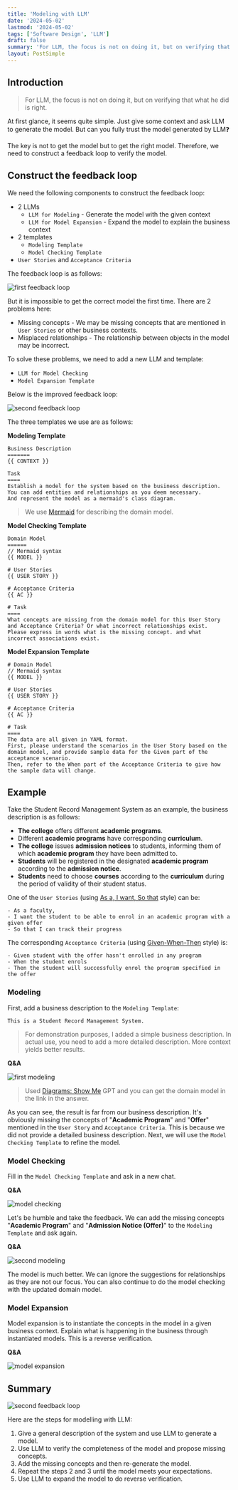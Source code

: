 ```yaml
---
title: 'Modeling with LLM'
date: '2024-05-02'
lastmod: '2024-05-02'
tags: ['Software Design', 'LLM']
draft: false
summary: 'For LLM, the focus is not on doing it, but on verifying that what he did is right.'
layout: PostSimple
---
```


## Introduction

> For LLM, the focus is not on doing it, but on verifying that what he did is right.

<TOCInline toc={props.toc} exclude="Introduction" />

At first glance, it seems quite simple. Just give some context and ask LLM to generate the model. But can you fully trust the model generated by LLM❓

The key is not to get the model but to get the right model. Therefore, we need to construct a feedback loop to verify the model.

## Construct the feedback loop

We need the following components to construct the feedback loop:

- 2 LLMs
  - `LLM for Modeling` - Generate the model with the given context
  - `LLM for Model Expansion` - Expand the model to explain the business context
- 2 templates
  - `Modeling Template`
  - `Model Checking Template`
- `User Stories` and `Acceptance Criteria`

The feedback loop is as follows:

![first feedback loop](/static/images/modeling-with-llm/first-feedback-loop.png)

But it is impossible to get the correct model the first time. There are 2 problems here:

- Missing concepts - We may be missing concepts that are mentioned in `User Stories` or other business contexts.
- Misplaced relationships - The relationship between objects in the model may be incorrect.

To solve these problems, we need to add a new LLM and template:

- `LLM for Model Checking`
- `Model Expansion Template`

Below is the improved feedback loop:

![second feedback loop](/static/images/modeling-with-llm/second-feedback-loop.png)

The three templates we use are as follows:

**Modeling Template**

```plain
Business Description
=======
{{ CONTEXT }}

Task
====
Establish a model for the system based on the business description.
You can add entities and relationships as you deem necessary.
And represent the model as a mermaid's class diagram.
```

> We use [Mermaid](https://mermaid.js.org/) for describing the domain model.

**Model Checking Template**

```plain
Domain Model
======
// Mermaid syntax
{{ MODEL }}

# User Stories
{{ USER STORY }}

# Acceptance Criteria
{{ AC }}

# Task
====
What concepts are missing from the domain model for this User Story and Acceptance Criteria? Or what incorrect relationships exist.
Please express in words what is the missing concept. and what incorrect associations exist.
```

**Model Expansion Template**

```plain
# Domain Model
// Mermaid syntax
{{ MODEL }}

# User Stories
{{ USER STORY }}

# Acceptance Criteria
{{ AC }}

# Task
====
The data are all given in YAML format.
First, please understand the scenarios in the User Story based on the domain model, and provide sample data for the Given part of the acceptance scenario.
Then, refer to the When part of the Acceptance Criteria to give how the sample data will change.
```

## Example

Take the Student Record Management System as an example, the business description is as follows:

- **The college** offers different **academic programs**.
- Different **academic programs** have corresponding **curriculum**.
- **The college** issues **admission notices** to students, informing them of which **academic program** they have been admitted to.
- **Students** will be registered in the designated **academic program** according to the **admission notice**.
- **Students** need to choose **courses** according to the **curriculum** during the period of validity of their student status.

One of the `User Stories` (using [As a, I want, So that](https://www.agilealliance.org/glossary/user-story-template/) style) can be:

```plain
- As a faculty,
- I want the student to be able to enrol in an academic program with a given offer
- So that I can track their progress
```

The corresponding `Acceptance Criteria` (using [Given-When-Then](https://martinfowler.com/bliki/GivenWhenThen.html) style) is:

```plain
- Given student with the offer hasn't enrolled in any program
- When the student enrols
- Then the student will successfully enrol the program specified in the offer
```

### Modeling

First, add a business description to the `Modeling Template`:

```
This is a Student Record Management System.
```

> For demonstration purposes, I added a simple business description. In actual use, you need to add a more detailed description. More context yields better results.

**Q&A**

![first modeling](/static/images/modeling-with-llm/first-modeling.png)

> Used [Diagrams: Show Me](https://chat.openai.com/g/g-5QhhdsfDj-diagrams-show-me) GPT and you can get the domain model in the link in the answer.

As you can see, the result is far from our business description. It's obviously missing the concepts of "**Academic Program**" and "**Offer**" mentioned in the `User Story` and `Acceptance Criteria`. This is because we did not provide a detailed business description. Next, we will use the `Model Checking Template` to refine the model.

### Model Checking

Fill in the `Model Checking Template` and ask in a new chat.

**Q&A**

![model checking](/static/images/modeling-with-llm/model-checking.png)

Let's be humble and take the feedback. We can add the missing concepts "**Academic Program**" and "**Admission Notice (Offer)**" to the `Modeling Template` and ask again.

**Q&A**

![second modeling](/static/images/modeling-with-llm/second-modeling.png)

The model is much better. We can ignore the suggestions for relationships as they are not our focus. You can also continue to do the model checking with the updated domain model.

### Model Expansion

Model expansion is to instantiate the concepts in the model in a given business context. Explain what is happening in the business through instantiated models. This is a reverse verification.

**Q&A**

![model expansion](/static/images/modeling-with-llm/model-expansion.png)

## Summary

![second feedback loop](/static/images/modeling-with-llm/second-feedback-loop.png)

Here are the steps for modelling with LLM:

1. Give a general description of the system and use LLM to generate a model.
2. Use LLM to verify the completeness of the model and propose missing concepts.
3. Add the missing concepts and then re-generate the model.
4. Repeat the steps 2 and 3 until the model meets your expectations.
5. Use LLM to expand the model to do reverse verification.
